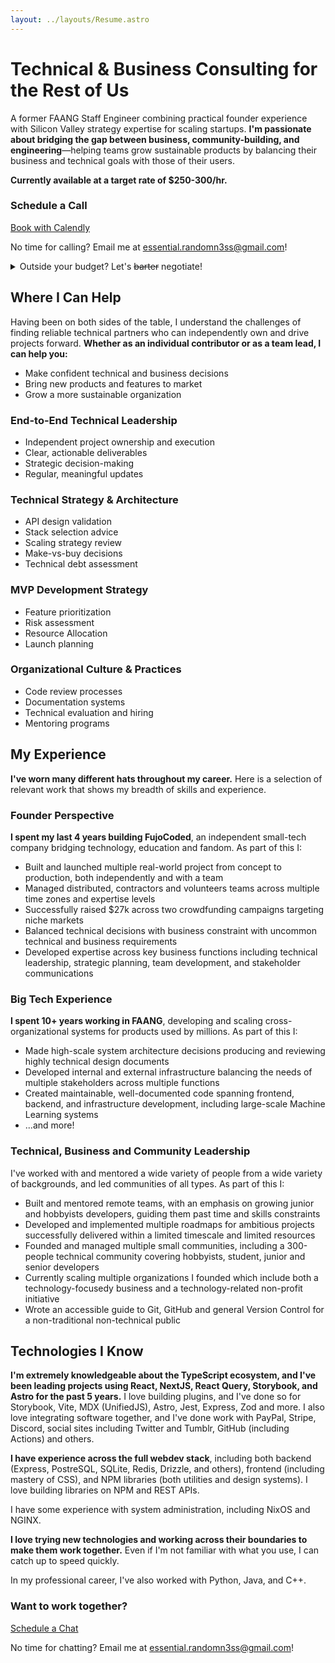 ```yaml
---
layout: ../layouts/Resume.astro
---
```


# Technical & Business Consulting for the Rest of Us

A former FAANG Staff Engineer combining practical founder experience with
Silicon Valley strategy expertise for scaling startups. **I'm passionate about
bridging the gap between business, community-building, and engineering**—helping
teams grow sustainable products by balancing their business and technical goals
with those of their users.

**Currently available at a target rate of $250-300/hr.**

<div class="schedule card">

### Schedule a Call

[Book with Calendly](https://calendly.com/essentialrandomness/)

No time for calling? Email me at
[essential.randomn3ss@gmail.com](mailto:essential.randomn3ss@gmail.com)!

</div>

<details>
  <summary>
    Outside your budget? Let's <strike>barter</strike> negotiate!
  </summary>

I believe in win-win solutions! If your budget can't quite reach my rate,
I'm open to finding alternative arrangements and solutions that work for both!
Contact me and we'll discuss.

</details>

## Where I Can Help

Having been on both sides of the table, I understand the challenges of finding
reliable technical partners who can independently own and drive projects
forward. **Whether as an individual contributor or as a team lead, I can help you:**

- Make confident technical and business decisions
- Bring new products and features to market
- Grow a more sustainable organization

<section class="cards">

<section class="card help" class="card help">

### End-to-End Technical Leadership

- Independent project ownership and execution
- Clear, actionable deliverables
- Strategic decision-making
- Regular, meaningful updates

</section>

<section class="card help">

### Technical Strategy & Architecture

- API design validation
- Stack selection advice
- Scaling strategy review
- Make-vs-buy decisions
- Technical debt assessment

</section>

<section class="card help">

### MVP Development Strategy

- Feature prioritization
- Risk assessment
- Resource Allocation
- Launch planning

</section>

<section class="card help">

### Organizational Culture & Practices

- Code review processes
- Documentation systems
- Technical evaluation and hiring
- Mentoring programs

</section>

</section>

## My Experience

**I've worn many different hats throughout my career.** Here is a
selection of relevant work that shows my breadth of skills and
experience.

<section class="cards">
    
<section class="card experience">

### Founder Perspective

**I spent my last 4 years building FujoCoded**, an independent small-tech company
bridging technology, education and fandom. As part of this I:

- Built and launched multiple real-world project from concept to production,
  both independently and with a team
- Managed distributed, contractors and volunteers teams across multiple time
  zones and expertise levels
- Successfully raised $27k across two crowdfunding campaigns targeting niche
  markets
- Balanced technical decisions with business constraint with uncommon technical
  and business requirements
- Developed expertise across key business functions including technical
  leadership, strategic planning, team development, and stakeholder
  communications

</section>

<section class="card experience">

### Big Tech Experience

**I spent 10+ years working in FAANG**, developing and scaling
cross-organizational systems for products used by millions. As part of this I:

- Made high-scale system architecture decisions producing and reviewing highly
  technical design documents
- Developed internal and external infrastructure balancing the needs of multiple
  stakeholders across multiple functions
- Created maintainable, well-documented code spanning frontend, backend, and
  infrastructure development, including large-scale Machine Learning systems
- ...and more!

</section>

<section class="card experience">

### Technical, Business and Community Leadership

I've worked with and mentored a wide variety of people from a wide variety of backgrounds,
and led communities of all types. As part of this I:

- Built and mentored remote teams, with an emphasis on growing junior and
  hobbyists developers, guiding them past time and skills constraints
- Developed and implemented multiple roadmaps for ambitious projects
  successfully delivered within a limited timescale and limited resources
- Founded and managed multiple small communities, including a 300-people
  technical community covering hobbyists, student, junior and senior developers
- Currently scaling multiple organizations I founded which include both a
  technology-focusedy business and a technology-related non-profit initiative
- Wrote an accessible guide to Git, GitHub and general Version Control for a
  non-traditional non-technical public

</section>
</section>

## Technologies I Know

**I'm extremely knowledgeable about the TypeScript ecosystem, and I've been
leading projects using React, NextJS, React Query, Storybook, and Astro for the
past 5 years.** I love building plugins, and I've done so for Storybook, Vite,
MDX (UnifiedJS), Astro, Jest, Express, Zod and more. I also love integrating software
together, and I've done work with PayPal, Stripe, Discord, social sites
including Twitter and Tumblr, GitHub (including Actions) and others.

**I have experience across the full webdev stack**, including both backend
(Express, PostreSQL, SQLite, Redis, Drizzle, and others), frontend (including
mastery of CSS), and NPM libraries (both utilities and design systems). I love
building libraries on NPM and REST APIs.

I have some experience with system administration, including NixOS and
NGINX.

**I love trying new technologies and working across their boundaries to make
them work together.** Even if I'm not familiar with what you use, I can catch up
to speed quickly.

In my professional career, I've also worked with Python, Java, and C++.

<div class="schedule card">

### Want to work together?

[Schedule a Chat](https://calendly.com/essentialrandomness/)

No time for chatting? Email me at
[essential.randomn3ss@gmail.com](mailto:essential.randomn3ss@gmail.com)!

</div>
